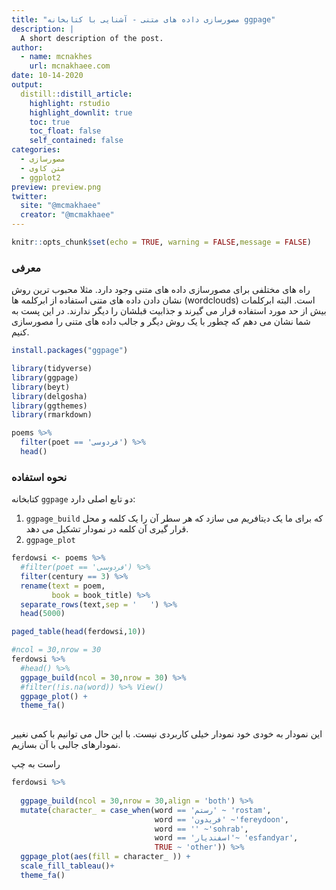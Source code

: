 ```yaml
---
title: "مصورسازی داده های متنی - آشنایی با کتابخانه ggpage"
description: |
  A short description of the post.
author:
  - name: mcnakhes
    url: mcnakhaee.com
date: 10-14-2020
output:
  distill::distill_article:
    highlight: rstudio
    highlight_downlit: true
    toc: true
    toc_float: false
    self_contained: false
categories:
  - مصورسازی
  - متن کاوی
  - ggplot2
preview: preview.png
twitter:
  site: "@mcmakhaee"
  creator: "@mcmakhaee"
---
```


```r
knitr::opts_chunk$set(echo = TRUE, warning = FALSE,message = FALSE)
```

### معرفی

راه های مختلفی برای مصورسازی داده های متنی وجود دارد. مثلا محبوب ترین روش نشان دادن داده های متنی استفاده از ابرکلمه ها (wordclouds) است. البته ابرکلمات بیش از حد مورد استفاده قرار می گیرند و  جذابیت قبلشان را دیگر ندارند. در این پست  به شما نشان می دهم که چطور با یک روش دیگر و جالب داده های متنی را مصورسازی کنیم.


```r
install.packages("ggpage")
```
```r
library(tidyverse)
library(ggpage)
library(beyt)
library(delgosha)
library(ggthemes)
library(rmarkdown)
```

```r
poems %>% 
  filter(poet == 'فردوسی') %>% 
  head()
```

### نحوه استفاده 

کتابخانه `ggpage` دو تابع اصلی دارد:

1. `ggpage_build` که برای ما یک دیتافریم می سازد که هر سطر آن را یک کلمه و محل قرار گیری آن کلمه در نمودار تشکیل می دهد.
2. `ggpage_plot` 

```r

ferdowsi <- poems %>% 
  #filter(poet == 'فردوسی') %>%
  filter(century == 3) %>% 
  rename(text = poem,
         book = book_title) %>%  
  separate_rows(text,sep = '   ') %>% 
  head(5000) 

paged_table(head(ferdowsi,10))
```


```r
#ncol = 30,nrow = 30
ferdowsi %>% 
  #head() %>% 
  ggpage_build(ncol = 30,nrow = 30) %>% 
  #filter(!is.na(word)) %>% View()
  ggpage_plot() +
  theme_fa()
  
```
این نمودار به خودی خود نمودار خیلی کاربردی نیست. با این حال می توانیم با کمی نغییر  نمودارهای جالبی با آن بسازیم.

راست به چپ

```r

ferdowsi %>% 
  
  ggpage_build(ncol = 30,nrow = 30,align = 'both') %>% 
  mutate(character_ = case_when(word == 'رستم' ~ 'rostam',
                                word == 'فریدون' ~'fereydoon',
                                word == '' ~'sohrab',
                                word == 'اسفندیار'~ 'esfandyar',
                                TRUE ~ 'other')) %>% 
  ggpage_plot(aes(fill = character_ )) +
  scale_fill_tableau()+
  theme_fa()
  
```




